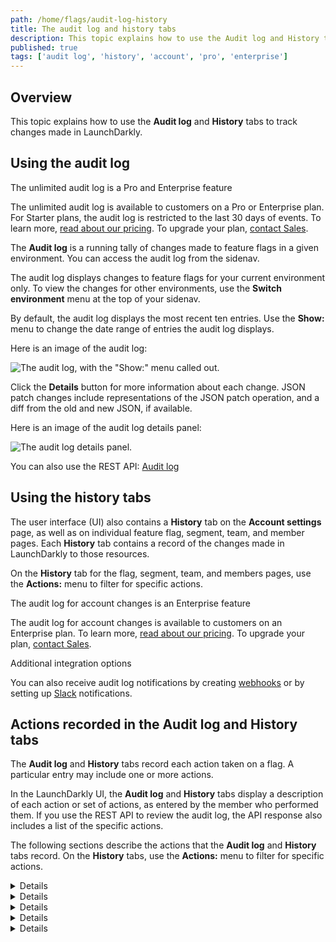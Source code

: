 ```yaml
---
path: /home/flags/audit-log-history
title: The audit log and history tabs
description: This topic explains how to use the Audit log and History tabs to track changes made in LaunchDarkly. The audit log is a running tally of changes made to feature flags in a given environment.
published: true
tags: ['audit log', 'history', 'account', 'pro', 'enterprise']
---
```


## Overview

This topic explains how to use the **Audit log** and **History** tabs to track changes made in LaunchDarkly.

## Using the audit log

<Callout intent="primary">
<CalloutTitle>The unlimited audit log is a Pro and Enterprise feature</CalloutTitle>
<CalloutDescription>

The unlimited audit log is available to customers on a Pro or Enterprise plan. For Starter plans, the audit log is restricted to the last 30 days of events. To learn more, [read about our pricing](https://launchdarkly.com/pricing/). To upgrade your plan, [contact Sales](https://launchdarkly.com/contact-sales/).

</CalloutDescription>
</Callout>

The **Audit log** is a running tally of changes made to feature flags in a given environment. You can access the audit log from the sidenav.

The audit log displays changes to feature flags for your current environment only. To view the changes for other environments, use the **Switch environment** menu at the top of your sidenav.

By default, the audit log displays the most recent ten entries. Use the **Show:** menu to change the date range of entries the audit log displays.

Here is an image of the audit log:

![The audit log, with the "Show:" menu called out.](audit-log.png)

Click the **Details** button for more information about each change. JSON patch changes include representations of the JSON patch operation, and a diff from the old and new JSON, if available.

Here is an image of the audit log details panel:

![The audit log details panel.](audit-log-flag-details.png)

<LearnMore>

You can also use the REST API: [Audit log](https://apidocs.launchdarkly.com/tag/Audit-log)

</LearnMore>

## Using the history tabs

The user interface (UI) also contains a **History** tab on the **Account settings** page, as well as on individual feature flag, segment, team, and member pages. Each **History** tab contains a record of the changes made in LaunchDarkly to those resources.

On the **History** tab for the flag, segment, team, and members pages, use the **Actions:** menu to filter for specific actions.

<Callout intent="primary">
<CalloutTitle>The audit log for account changes is an Enterprise feature</CalloutTitle>
<CalloutDescription>

The audit log for account changes is available to customers on an Enterprise plan. To learn more, [read about our pricing](https://launchdarkly.com/pricing/). To upgrade your plan, [contact Sales](https://launchdarkly.com/contact-sales/).

</CalloutDescription>
</Callout>

<Callout intent="info">
<CalloutTitle>Additional integration options</CalloutTitle>
<CalloutDescription>

You can also receive audit log notifications by creating [webhooks](/home/connecting/webhooks) or by setting up [Slack](/integrations/slack) notifications.

</CalloutDescription>
</Callout>

## Actions recorded in the Audit log and History tabs

The **Audit log** and **History** tabs record each action taken on a flag. A particular entry may include one or more actions.

In the LaunchDarkly UI, the **Audit log** and **History** tabs display a description of each action or set of actions, as entered by the member who performed them. If you use the REST API to review the audit log, the API response also includes a list of the specific actions.

The following sections describe the actions that the **Audit log** and **History** tabs record. On the **History** tabs, use the **Actions:** menu to filter for specific actions.

<Details summary="Expand for actions related to targeting changes">

The following table includes the actions related to targeting changes that are recorded in the **Audit log** and **History** tabs. Unless otherwise specified, these actions affect only the current environment:

<Table>
  <TableHeader>
    <TableHeadCell>Action on flag</TableHeadCell>
    <TableHeadCell>Name in REST response</TableHeadCell>
    <TableHeadCell>Description</TableHeadCell>
  </TableHeader>
  <TableBody>

  <TableRow>
    <TableCell>Update fallthrough</TableCell>
    <TableCell><code>updateFallthrough</code></TableCell>
    <TableCell>Update the default rule, also called the "fallthrough" rule.</TableCell>
  </TableRow>
  <TableRow>
    <TableCell>Update flag variations</TableCell>
    <TableCell><code>updateFlagVariations</code></TableCell>
    <TableCell>Change the flag's variations. This action affects all environments in a project.</TableCell>
  </TableRow>
  <TableRow>
    <TableCell>Update feature workflows</TableCell>
    <TableCell><code>updateFeatureWorkflows</code></TableCell>
    <TableCell>Change a flag's feature workflows.</TableCell>
  </TableRow>
  <TableRow>
    <TableCell>Update global archived</TableCell>
    <TableCell><code>updateGlobalArchived</code></TableCell>
    <TableCell>Change whether a flag is archived. This action affects all environments in a project.</TableCell>
  </TableRow>
  <TableRow>
    <TableCell>Update off variation</TableCell>
    <TableCell><code>updateOffVariation</code></TableCell>
    <TableCell>Update the variation returned when the flag is toggled off.</TableCell>
  </TableRow>
  <TableRow>
    <TableCell>Update on</TableCell>
    <TableCell><code>updateOn</code></TableCell>
    <TableCell>Toggle a flag on or off.</TableCell>
  </TableRow>
  <TableRow>
    <TableCell>Update prerequisites</TableCell>
    <TableCell><code>updatePrerequisites</code></TableCell>
    <TableCell>Update flag prerequisites.</TableCell>
  </TableRow>
  <TableRow>
    <TableCell>Update rules</TableCell>
    <TableCell><code>updateRules</code></TableCell>
    <TableCell>Update custom targeting rules.</TableCell>
  </TableRow>
  <TableRow>
    <TableCell>Update scheduled changes</TableCell>
    <TableCell><code>updateScheduledChanges</code></TableCell>
    <TableCell>Change the scheduled updates on a feature flag.</TableCell>
  </TableRow>
  <TableRow>
    <TableCell>Update targets</TableCell>
    <TableCell><code>updateTargets</code></TableCell>
    <TableCell>Update individual context targeting rules.</TableCell>
  </TableRow>

  </TableBody>
</Table>

</Details>

<Details summary="Expand for actions related to flag settings">

The following table includes the actions related to flag settings that are recorded in the **Audit log** and **History** tabs. Each of these actions affect all environments in a project:

<Table>
  <TableHeader>
    <TableHeadCell>Action on flag</TableHeadCell>
    <TableHeadCell>Name in REST response</TableHeadCell>
    <TableHeadCell>Description</TableHeadCell>
  </TableHeader>
  <TableBody>

  <TableRow>
    <TableCell>Create flag</TableCell>
    <TableCell><code>createFlag</code></TableCell>
    <TableCell>Create a flag.</TableCell>
  </TableRow>
  <TableRow>
    <TableCell>Delete flag</TableCell>
    <TableCell><code>deleteFlag</code></TableCell>
    <TableCell>Delete a flag.</TableCell>
  </TableRow>
  <TableRow>
    <TableCell>Update client-side flag availability</TableCell>
    <TableCell><code>updateClientSideFlagAvailability</code></TableCell>
    <TableCell>Change whether the flag is available to client-side SDKs.</TableCell>
  </TableRow>
  <TableRow>
    <TableCell>Update description</TableCell>
    <TableCell><code>updateDescription</code></TableCell>
    <TableCell>Change the description of a flag.</TableCell>
  </TableRow>
  <TableRow>
    <TableCell>Update flag custom properties</TableCell>
    <TableCell><code>updateFlagCustomProperties</code></TableCell>
    <TableCell>Update custom properties attached to a flag.</TableCell>
  </TableRow>
  <TableRow>
    <TableCell>Update flag default variations</TableCell>
    <TableCell><code>updateFlagDefaultVariations</code></TableCell>
    <TableCell>Change the default flag variations used by newly-created environments for a flag.</TableCell>
  </TableRow>
  <TableRow>
      <TableCell>Update include in snippet</TableCell>
    <TableCell><code>updateIncludeInSnippet</code></TableCell>
    <TableCell>Change whether the feature flag is available to front-end code with the JavaScript SDK.</TableCell>
  </TableRow>
  <TableRow>
    <TableCell>Update name</TableCell>
    <TableCell><code>updateName</code></TableCell>
    <TableCell>Change the name of a flag.</TableCell>
  </TableRow>
  <TableRow>
    <TableCell>Update tags</TableCell>
    <TableCell><code>updateTags</code></TableCell>
    <TableCell>Update tags associated with a flag.</TableCell>
  </TableRow>
  <TableRow>
    <TableCell>Update temporary</TableCell>
    <TableCell><code>updateTemporary</code></TableCell>
    <TableCell>Mark a flag temporary or permanent.</TableCell>
  </TableRow>

  </TableBody>
</Table>

</Details>

<Details summary="Expand for actions related to environment-specific settings">

The following table includes the actions related to environment-specific settings that are recorded in the **Audit log** and **History** tabs:

<Table>
  <TableHeader>
    <TableHeadCell>Action on flag</TableHeadCell>
    <TableHeadCell>Name in REST response</TableHeadCell>
    <TableHeadCell>Description</TableHeadCell>
  </TableHeader>
  <TableBody>

  <TableRow>
    <TableCell>Create triggers</TableCell>
    <TableCell><code>createTriggers</code></TableCell>
    <TableCell>Create a new trigger.</TableCell>
  </TableRow>
  <TableRow>
    <TableCell>Delete triggers</TableCell>
    <TableCell><code>deleteTriggers</code></TableCell>
    <TableCell>Delete a trigger.</TableCell>
  </TableRow>
  <TableRow>
    <TableCell>Update flag fallthrough track events</TableCell>
    <TableCell><code>updateFlagFallthroughTrackEvents</code></TableCell>
    <TableCell>Change whether to send detailed event information for a flag in a given environment when the SDK selects the default rule, also called the "fallthrough" rule.</TableCell>
  </TableRow>
  <TableRow>
    <TableCell>Update flag salt</TableCell>
    <TableCell><code>updateFlagSalt</code></TableCell>
    <TableCell>Update a flag's salt.</TableCell>
  </TableRow>
  <TableRow>
    <TableCell>Update track events</TableCell>
    <TableCell><code>updateTrackEvents</code></TableCell>
    <TableCell>Change whether to send detailed event information for a flag in a given environment.</TableCell>
  </TableRow>
  <TableRow>
    <TableCell>Update triggers</TableCell>
    <TableCell><code>updateTriggers</code></TableCell>
    <TableCell>Update an existing trigger.</TableCell>
  </TableRow>

  </TableBody>
</Table>

</Details>

<Details summary="Expand for actions related to collaboration">

The following table includes the actions related to collaboration that are recorded in the **Audit log** and **History** tabs:

<Table>
  <TableHeader>
    <TableHeadCell>Action on flag</TableHeadCell>
    <TableHeadCell>Name in REST response</TableHeadCell>
    <TableHeadCell>Description</TableHeadCell>
  </TableHeader>
  <TableBody>

  <TableRow>
    <TableCell>Apply approval request</TableCell>
    <TableCell><code>applyApprovalRequest</code></TableCell>
    <TableCell>Apply an approved approval request for a flag.</TableCell>
  </TableRow>
  <TableRow>
    <TableCell>Bypass required approval</TableCell>
    <TableCell><code>bypassRequiredApproval</code></TableCell>
    <TableCell>Bypass required approvals in the environment.</TableCell>
  </TableRow>
  <TableRow>
    <TableCell>Create approval request</TableCell>
    <TableCell><code>createApprovalRequest</code></TableCell>
    <TableCell>Create an approval request for a flag.</TableCell>
  </TableRow>
  <TableRow>
    <TableCell>Create flag link</TableCell>
    <TableCell><code>createFlagLink</code></TableCell>
    <TableCell>Create a flag link. This affects all environments in a project.</TableCell>
  </TableRow>
  <TableRow>
    <TableCell>Delete approval request</TableCell>
    <TableCell><code>deleteApprovalRequest</code></TableCell>
    <TableCell>Delete an approval request for a flag.</TableCell>
  </TableRow>
  <TableRow>
    <TableCell>Delete flag link</TableCell>
    <TableCell><code>deleteFlagLink</code></TableCell>
    <TableCell>Delete a flag link. This affects all environments in a project.</TableCell>
  </TableRow>
  <TableRow>
    <TableCell>Manage flag followers</TableCell>
    <TableCell><code>manageFlagFollowers</code></TableCell>
    <TableCell>Manage the list of members who receive flag change notifications.</TableCell>
  </TableRow>
  <TableRow>
    <TableCell>Review approval request</TableCell>
    <TableCell><code>reviewApprovalRequest</code></TableCell>
    <TableCell>Review an approval request for a flag.</TableCell>
  </TableRow>
  <TableRow>
    <TableCell>Update approval request</TableCell>
    <TableCell><code>updateApprovalRequest</code></TableCell>
    <TableCell>Update an existing approval request for a flag.</TableCell>
  </TableRow>
  <TableRow>
    <TableCell>Update maintainer</TableCell>
    <TableCell><code>updateMaintainer</code></TableCell>
    <TableCell>Update the flag maintainer. This affects all environments in a project.</TableCell>
  </TableRow>
  <TableRow>
    <TableCell>Update flag link</TableCell>
    <TableCell><code>updateFlagLink</code></TableCell>
    <TableCell>Update a flag link. This affects all environments in a project.</TableCell>
  </TableRow>

  </TableBody>
</Table>

</Details>

<Details summary="Expand for actions related to other flag changes">

The following table includes the actions related to other flag changes that are recorded in the **Audit log** and **History** tabs:

<Table>
  <TableHeader>
    <TableHeadCell>Action on flag</TableHeadCell>
    <TableHeadCell>Name in REST response</TableHeadCell>
    <TableHeadCell>Description</TableHeadCell>
  </TableHeader>
  <TableBody>

  <TableRow>
    <TableCell>Clone flag</TableCell>
    <TableCell><code>cloneFlag</code></TableCell>
    <TableCell>Create a new flag with settings based on an existing flag. This affects all environments in a project.</TableCell>
  </TableRow>
  <TableRow>
    <TableCell>Copy flag config from</TableCell>
    <TableCell><code>copyFlagConfigFrom</code></TableCell>
    <TableCell>Copy settings from a flag.</TableCell>
  </TableRow>
  <TableRow>
    <TableCell>Copy flag config to</TableCell>
    <TableCell><code>copyFlagConfigTo</code></TableCell>
    <TableCell>Copy settings to a flag.</TableCell>
  </TableRow>
  <TableRow>
    <TableCell>Update expiring rules</TableCell>
    <TableCell><code>updateExpiringRules</code></TableCell>
    <TableCell>Change a flag's expiring custom targeting rules.</TableCell>
  </TableRow>
  <TableRow>
    <TableCell>Update expiring targets</TableCell>
    <TableCell><code>updateExpiringTargets</code></TableCell>
    <TableCell>Change a flag's expiring individual context targeting rules.</TableCell>
  </TableRow>
  <TableRow>
    <TableCell>Update flag rule description</TableCell>
    <TableCell><code>updateFlagRuleDescription</code></TableCell>
    <TableCell>Update the description for custom targeting rules.</TableCell>
  </TableRow>

  </TableBody>
</Table>

</Details>
